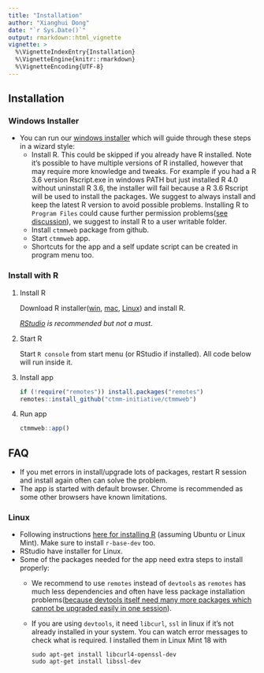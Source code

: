 ```yaml
---
title: "Installation"
author: "Xianghui Dong"
date: "`r Sys.Date()`"
output: rmarkdown::html_vignette
vignette: >
  %\VignetteIndexEntry{Installation}
  %\VignetteEngine{knitr::rmarkdown}
  %\VignetteEncoding{UTF-8}
---
```


## Installation

### Windows Installer

- You can run our [windows installer](https://github.com/ctmm-initiative/ctmmweb/releases/download/v0.2.10/ctmmwebsetup.exe) which will guide through these steps in a wizard style:
  - Install R. This could be skipped if you already have R installed.
    Note it's possible to have multiple versions of R installed, however that may require more knowledge and tweaks. For example if you had a R 3.6 version Rscript.exe in windows PATH but just installed R 4.0 without uninstall R 3.6, the installer will fail because a R 3.6 Rscript will be used to install the packages.
    We suggest to always install and keep the latest R version to avoid possible problems.
    Installing R to `Program Files` could cause further permission problems([see discussion](https://cran.r-project.org/bin/windows/base/rw-FAQ.html#Does-R-run-under-Windows-Vista_003f)), we suggest to install R to a user writable folder.
  - Install `ctmmweb` package from github.
  - Start `ctmmweb` app.
  - Shortcuts for the app and a self update script can be created in program menu too.


### Install with R

1. Install R

    Download R installer([win](https://cloud.r-project.org/bin/windows/base/old/4.0.0/R-4.0.0-win.exe), [mac](https://cloud.r-project.org/bin/macosx/R-4.0.0.pkg), [Linux](https://cloud.r-project.org/bin/linux/)) and install R.

    *[RStudio](https://www.rstudio.com/products/rstudio/download/#download) is recommended but not a must.*

2. Start R

    Start `R console` from start menu (or RStudio if installed). All code below will run inside it.

3. Install app

    ```r
    if (!require("remotes")) install.packages("remotes")
    remotes::install_github("ctmm-initiative/ctmmweb")
    
    ```

4. Run app

    ```r
    ctmmweb::app()
    ```

## FAQ

- If you met errors in install/upgrade lots of packages, restart R session and install again often can solve the problem. 
- The app is started with default browser. Chrome is recommended as some other browsers have known limitations.

### Linux
- Following instructions [here for installing R](https://cloud.r-project.org/bin/linux/ubuntu/) (assuming Ubuntu or Linux Mint). Make sure to install `r-base-dev` too.
- RStudio have installer for Linux.
- Some of the packages needed for the app need extra steps to install properly:
  + We recommend to use `remotes` instead of `devtools` as `remotes` has much less dependencies and often have less package installation problems([because devtools itself need many more packages which cannot be upgraded easily in one session](https://github.com/r-lib/devtools/issues/2223)).
  + If you are using `devtools`, it need `libcurl`, `ssl` in linux if it's not already installed in your system. You can watch error messages to check what is required. I installed them in Linux Mint 18 with
  
        sudo apt-get install libcurl4-openssl-dev
        sudo apt-get install libssl-dev
